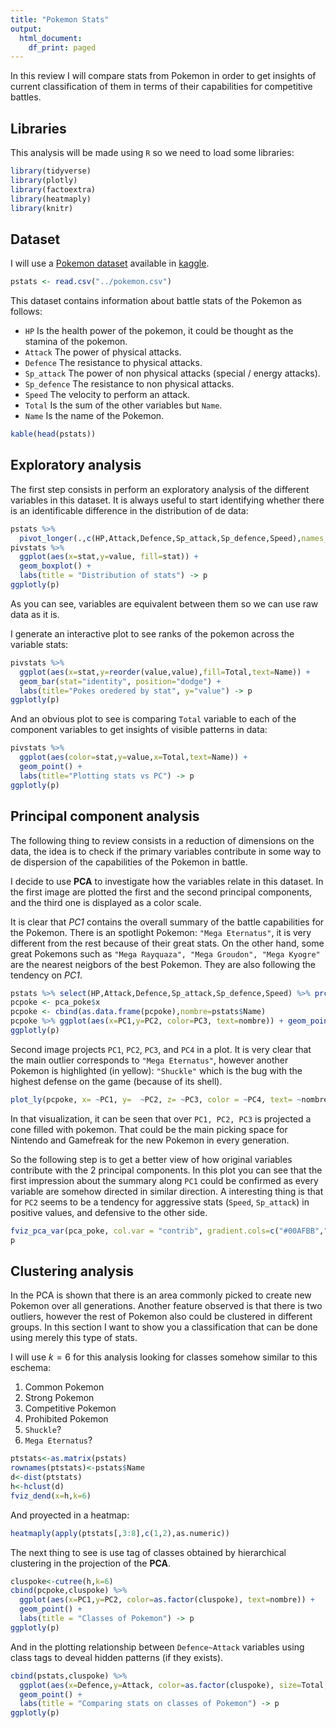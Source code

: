 ```yaml
---
title: "Pokemon Stats"
output:
  html_document:
    df_print: paged
---
```


In this review I will compare stats from Pokemon in order to get insights of current classification of them in terms of their capabilities for competitive battles.

## Libraries

This analysis will be made using `R` so we need to load some libraries:

```r
library(tidyverse)
library(plotly)
library(factoextra)
library(heatmaply)
library(knitr)
```

## Dataset

I will use a [Pokemon dataset](https://www.kaggle.com/shubhamchambhare/pokemons-and-there-stats) available in [kaggle](https://www.kaggle.com).


```r
pstats <- read.csv("../pokemon.csv")
```

This dataset contains information about battle stats of the Pokemon as follows:

- `HP` Is the health power of the pokemon, it could be thought as the stamina of the pokemon.
- `Attack` The power of physical attacks.
- `Defence` The resistance to physical attacks.
- `Sp_attack` The power of non physical attacks (special / energy attacks).
- `Sp_defence` The resistance to non physical attacks.
- `Speed` The velocity to perform an attack.
- `Total` Is the sum of the other variables but `Name`.
- `Name` Is the name of the Pokemon.

```r
kable(head(pstats))
```

## Exploratory analysis

The first step consists in perform an exploratory analysis of the different variables in this dataset. It is always useful to start identifying whether there is an identificable difference in the distribution of de data:

```r
pstats %>% 
  pivot_longer(.,c(HP,Attack,Defence,Sp_attack,Sp_defence,Speed),names_to = "stat") -> pivstats
pivstats %>%
  ggplot(aes(x=stat,y=value, fill=stat)) +
  geom_boxplot() +
  labs(title = "Distribution of stats") -> p
ggplotly(p)
```

As you can see, variables are equivalent between them so we can use raw data as it is.

I generate an interactive plot to see ranks of the pokemon across the variable stats:

```r
pivstats %>%
  ggplot(aes(x=stat,y=reorder(value,value),fill=Total,text=Name)) +
  geom_bar(stat="identity", position="dodge") +
  labs(title="Pokes oredered by stat", y="value") -> p
ggplotly(p)
```

And an obvious plot to see is comparing `Total` variable to each of the component variables to get insights of visible patterns in data:

```r
pivstats %>%
  ggplot(aes(color=stat,y=value,x=Total,text=Name)) +
  geom_point() +
  labs(title="Plotting stats vs PC") -> p
ggplotly(p)
```

## Principal component analysis

The following thing to review consists in a reduction of dimensions on the data, the idea is to check if the primary variables contribute in some way to de dispersion of the capabilities of the Pokemon in battle. 

I decide to use **PCA** to investigate how the variables relate in this dataset. In the first image are plotted the first and the second principal components, and the third one is displayed as a color scale.

It is clear that _PC1_ contains the overall summary of the battle capabilities for the Pokemon. There is an spotlight Pokemon: `"Mega Eternatus"`, it is very different from the rest because of their great stats. On the other hand, some great Pokemons such as `"Mega Rayquaza", "Mega Groudon", "Mega Kyogre"` are the nearest neigbors of the best Pokemon. They are also following the tendency on _PC1_. 

```r
pstats %>% select(HP,Attack,Defence,Sp_attack,Sp_defence,Speed) %>% prcomp() -> pca_poke
pcpoke <- pca_poke$x
pcpoke <- cbind(as.data.frame(pcpoke),nombre=pstats$Name)
pcpoke %>% ggplot(aes(x=PC1,y=PC2, color=PC3, text=nombre)) + geom_point() + labs(title = "Pokes in principal components") -> p
ggplotly(p)
```

Second image projects `PC1`, `PC2`, `PC3`, and `PC4` in a plot. It is very clear that the main outlier corresponds to `"Mega Eternatus"`, however another Pokemon is highlighted (in yellow): `"Shuckle"` which is the bug with the highest defense on the game (because of its shell).

```r
plot_ly(pcpoke, x= ~PC1, y=  ~PC2, z= ~PC3, color = ~PC4, text= ~nombre)
```

In that visualization, it can be seen that over `PC1, PC2, PC3` is projected a cone filled with pokemon. That could be the main picking space for Nintendo and Gamefreak for the new Pokemon in every generation.

So the following step is to get a better view of how original variables contribute with the $2$ principal components. In this plot you can see that the first impression about the summary along `PC1` could be confirmed as every variable are somehow directed in similar direction. A interesting thing is that for `PC2` seems to be a tendency for aggressive stats (`Speed`, `Sp_attack`) in positive values, and defensive to the other side.


```r
fviz_pca_var(pca_poke, col.var = "contrib", gradient.cols=c("#00AFBB","#E7B800","#FC4E07"), repel=TRUE) -> p
p
```

## Clustering analysis

In the PCA is shown that there is an area commonly picked to create new Pokemon over all generations. Another feature observed is that there is two outliers, however the rest of Pokemon also could be clustered in different groups. In this section I want to show you a classification that can be done using merely this type of stats.

I will use $k=6$ for this analysis looking for classes somehow similar to this eschema:

1. Common Pokemon
2. Strong Pokemon
3. Competitive Pokemon
4. Prohibited Pokemon
5. `Shuckle`?
6. `Mega Eternatus`?


```r
ptstats<-as.matrix(pstats)
rownames(ptstats)<-pstats$Name
d<-dist(ptstats)
h<-hclust(d)
fviz_dend(x=h,k=6)
```

And proyected in a heatmap:

```r
heatmaply(apply(ptstats[,3:8],c(1,2),as.numeric))
```

The next thing to see is use tag of classes obtained by hierarchical clustering in the projection of the **PCA**.


```r
cluspoke<-cutree(h,k=6)
cbind(pcpoke,cluspoke) %>%
  ggplot(aes(x=PC1,y=PC2, color=as.factor(cluspoke), text=nombre)) +
  geom_point() +
  labs(title = "Classes of Pokemon") -> p
ggplotly(p)
```

And in the plotting relationship between `Defence~Attack` variables using class tags to deveal hidden patterns (if they exists).


```r
cbind(pstats,cluspoke) %>%
  ggplot(aes(x=Defence,y=Attack, color=as.factor(cluspoke), size=Total, text=Name)) +
  geom_point() +
  labs(title = "Comparing stats on classes of Pokemon") -> p
ggplotly(p)
```

